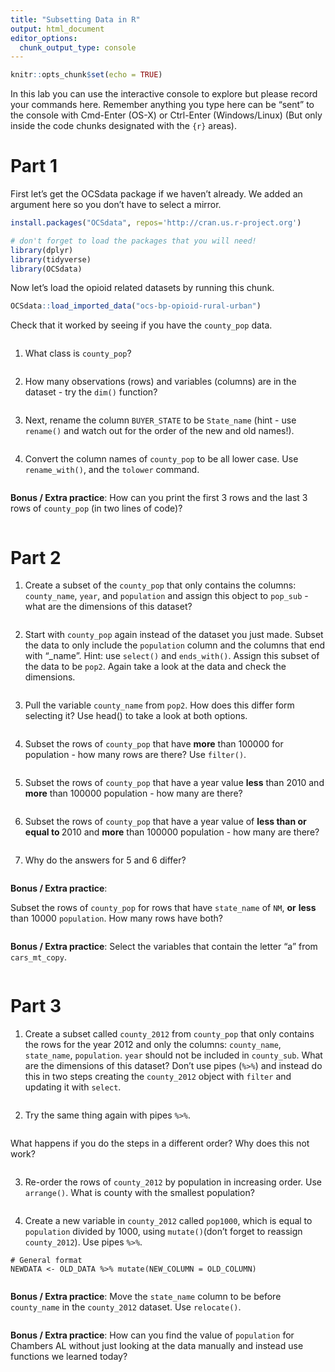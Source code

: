 ```yaml
---
title: "Subsetting Data in R"
output: html_document
editor_options: 
  chunk_output_type: console
---
```


```r
knitr::opts_chunk$set(echo = TRUE)
```

In this lab you can use the interactive console to explore but please record your commands here.  Remember anything you type here can be "sent" to the console with Cmd-Enter (OS-X) or Ctrl-Enter (Windows/Linux) (But only inside the code chunks designated with the ```{r}``` areas).

# Part 1

First let's get the OCSdata package if we haven't already. We added an argument here so you don't have to select a mirror. 

```r
install.packages("OCSdata", repos='http://cran.us.r-project.org')
```

```r
# don't forget to load the packages that you will need!
library(dplyr)
library(tidyverse)
library(OCSdata)
```


Now let's load the opioid related datasets by running this chunk. 

```r
OCSdata::load_imported_data("ocs-bp-opioid-rural-urban")
```

Check that it worked by seeing if you have the `county_pop` data.

```r

```


1. What class is `county_pop`?

```r

```

2. How many observations (rows) and variables (columns) are in the dataset - try the `dim()` function?

```r

```

3.  Next, rename the column `BUYER_STATE`  to be `State_name` (hint - use `rename()` and watch out for the order of the new and old names!). 

```r

```

4. Convert the column names of `county_pop` to be all lower case. Use `rename_with()`, and the `tolower` command.

```r

```


**Bonus / Extra practice**: How can you print the first 3 rows and the last 3 rows of `county_pop` (in two lines of code)?

```r

```


# Part 2

1. Create a subset of the `county_pop` that only contains the columns: `county_name`, `year`, and `population` and assign this object to `pop_sub` - what are the dimensions of this dataset?

```r

```

2. Start with `county_pop` again instead of the dataset you just made. Subset the data to only include the `population` column and the columns that end with "_name". Hint: use  `select()` and `ends_with()`. Assign this subset of the data to be `pop2`. Again take a look at the data and check the dimensions.

```r

```

3. Pull the variable `county_name` from `pop2`. How does this differ form selecting it? Use head() to take a look at both options.

```r

```

4. Subset the rows of `county_pop` that have **more** than 100000 for population - how many rows are there? Use `filter()`.

```r

```

5. Subset the rows of `county_pop` that have a year value **less** than 2010 and **more** than 100000 population - how many are there?

```r

```


6. Subset the rows of `county_pop` that have a year value of **less than or equal to ** 2010 and **more** than 100000 population - how many are there?

```r

```

7. Why do the answers for 5 and 6 differ?

```r

```


**Bonus / Extra practice**:

Subset the rows of `county_pop` for rows that have `state_name` of `NM`,  **or** **less** than 10000 `population`.
How many rows have both?

```r

```


**Bonus / Extra practice**: Select the variables that contain the letter "a" from `cars_mt_copy`.

```r

```


# Part 3

1. Create a subset called `county_2012` from `county_pop` that only contains the rows for the year 2012 and only the columns: `county_name`,	`state_name`, `population`. `year` should not be included in `county_sub`.
	What are the dimensions of this dataset? Don't use pipes (`%>%`) and instead do this in two steps creating the `county_2012` object with `filter` and updating it with `select`.

```r

```

2. Try the same thing again with pipes `%>%`.

```r

```

What happens if you do the steps in a different order? Why does this not work?

```r

```

3. Re-order the rows of `county_2012` by population in increasing order. Use `arrange()`. What is county with the smallest population?

```r

```

4. Create a new variable in `county_2012` called `pop1000`, which  is equal to `population` divided by 1000, using `mutate()`(don't forget to reassign `county_2012`). Use pipes `%>%`.

```
# General format
NEWDATA <- OLD_DATA %>% mutate(NEW_COLUMN = OLD_COLUMN)
```

```r

```


**Bonus / Extra practice**: Move the `state_name` column to be before `county_name` in the `county_2012` dataset. Use `relocate()`.

```r

```


**Bonus / Extra practice**: How can you find the value of `population` for Chambers AL without just looking at the data manually and instead use functions we learned today?

```r

```
